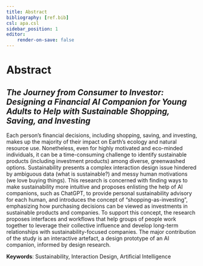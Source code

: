 ```yaml
---
title: Abstract
bibliography: [ref.bib]
csl: apa.csl
sidebar_position: 1
editor:
    render-on-save: false
---
```


# Abstract

## *The Journey from Consumer to Investor: Designing a Financial AI Companion for Young Adults to Help with Sustainable Shopping, Saving, and Investing*
Each person's financial decisions, including shopping, saving, and investing, makes up the majority of their impact on Earth's ecology and natural resource use. Nonetheless, even for highly motivated and eco-minded individuals, it can be a time-consuming challenge to identify sustainable products (including investment products) among diverse, greenwashed options. Sustainability presents a complex interaction design issue hindered by ambiguous data (what is sustainable?) and messy human motivations (we love buying things). This research is concerned with finding ways to make sustainability more intuitive and proposes enlisting the help of AI companions, such as ChatGPT, to provide personal sustainability advisory for each human, and introduces the concept of "shopping-as-investing", emphasizing how purchasing decisions can be viewed as investments in sustainable products and companies. To support this concept, the research proposes interfaces and workflows that help groups of people work together to leverage their collective influence and develop long-term relationships with sustainability-focused companies. The major contribution of the study is an interactive artefact, a design prototype of an AI companion, informed by design research.

**Keywords**: 
Sustainability, Interaction Design, Artificial Intelligence